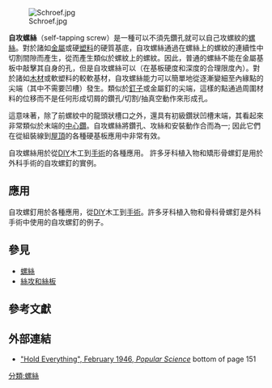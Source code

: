 {{Unreferenced|time=2017-03-16T10:46:16+00:00}}
[[File:Schroef.jpg|thumb]]

'''自攻螺絲'''（self-tapping screw）是一種可以不須先鑽孔就可以自己攻螺紋的[[螺絲|螺絲]]。對於諸如[[金屬|金屬]]或硬[[塑料|塑料]]的硬質基底，自攻螺絲通過在螺絲上的螺紋的連續性中切割間隙而產生，從而產生類似於螺紋上的螺紋。因此，普通的螺絲不能在金屬基板中敲擊其自身的孔，但是自攻螺絲可以（在基板硬度和深度的合理限度內）。對於諸如[[木材|木材]]或軟塑料的較軟基材，自攻螺絲能力可以簡單地從逐漸變細至內緣點的尖端（其中不需要凹槽）發生。類似於[[釘子|釘子]]或金屬釘的尖端，這樣的點通過周圍材料的位移而不是任何形成切屑的鑽孔/切割/抽真空動作來形成孔。

這意味著，除了前螺紋中的龍頭狀槽口之外，還具有初級鑽狀凹槽末端，其看起來非常類似於末端的[[中心鑽|中心鑽]]。自攻螺絲將鑽孔、攻絲和安裝動作合而為一; 因此它們在從組裝線到[[屋頂|屋頂]]的各種硬基板應用中非常有效。

自攻螺絲用於從[[DIY|DIY]]木工到[[外科學|手術]]的各種應用。 許多牙科植入物和矯形骨螺釘是用於外科手術的自攻螺釘的實例。

== 應用 ==
自攻螺釘用於各種應用，從[[DIY|DIY]]木工到[[手術|手術]]。許多牙科植入物和骨科骨螺釘是外科手術中使用的自攻螺釘的例子。


== 參見 ==
*[[螺絲|螺絲]]
*[[絲攻和絲板|絲攻和絲板]]

== 參考文獻 ==
{{Reflist}}

== 外部連結 ==
{{Commons category|Self-tapping screws}}
* [https://books.google.com/books?id=2yADAAAAMBAJ&pg=PA151&dq=popular+science+February+1946&hl=en&ei=vOPkTL3jJsnOnAf8toClDQ&sa=X&oi=book_result&ct=result&resnum=5&ved=0CDMQ6AEwBA#v=onepage&q=popular%20science%20February%201946&f=true "Hold Everything", February 1946, ''Popular Science''] bottom of page 151

{{DEFAULTSORT:Self-Tapping Screw}}

[[分類:螺絲|分類:螺絲]]